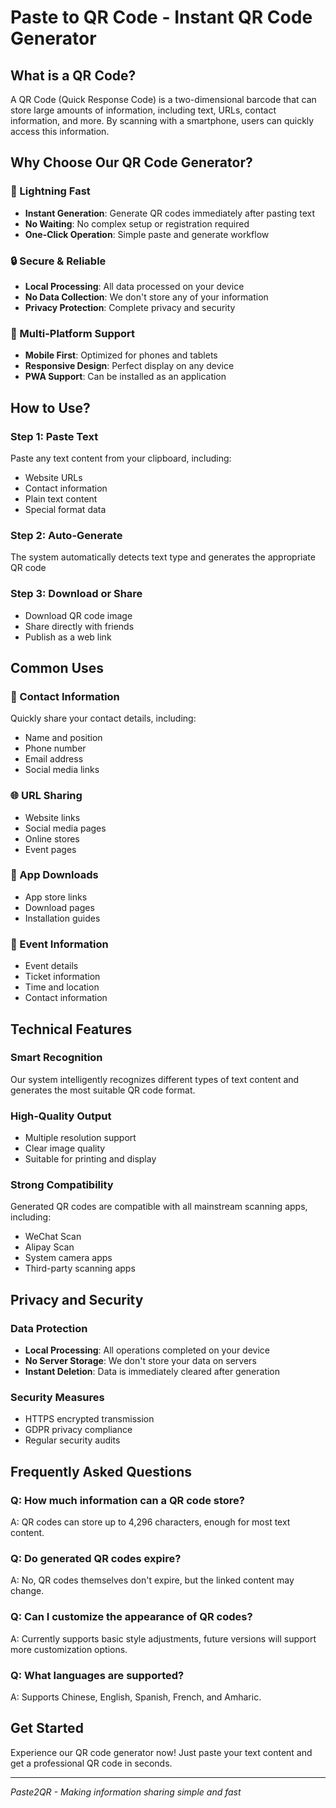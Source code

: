 # Paste to QR Code - Instant QR Code Generator

## What is a QR Code?

A QR Code (Quick Response Code) is a two-dimensional barcode that can store large amounts of information, including text, URLs, contact information, and more. By scanning with a smartphone, users can quickly access this information.

## Why Choose Our QR Code Generator?

### 🚀 Lightning Fast

-   **Instant Generation**: Generate QR codes immediately after pasting text
-   **No Waiting**: No complex setup or registration required
-   **One-Click Operation**: Simple paste and generate workflow

### 🔒 Secure & Reliable

-   **Local Processing**: All data processed on your device
-   **No Data Collection**: We don't store any of your information
-   **Privacy Protection**: Complete privacy and security

### 📱 Multi-Platform Support

-   **Mobile First**: Optimized for phones and tablets
-   **Responsive Design**: Perfect display on any device
-   **PWA Support**: Can be installed as an application

## How to Use?

### Step 1: Paste Text

Paste any text content from your clipboard, including:

-   Website URLs
-   Contact information
-   Plain text content
-   Special format data

### Step 2: Auto-Generate

The system automatically detects text type and generates the appropriate QR code

### Step 3: Download or Share

-   Download QR code image
-   Share directly with friends
-   Publish as a web link

## Common Uses

### 📧 Contact Information

Quickly share your contact details, including:

-   Name and position
-   Phone number
-   Email address
-   Social media links

### 🌐 URL Sharing

-   Website links
-   Social media pages
-   Online stores
-   Event pages

### 📱 App Downloads

-   App store links
-   Download pages
-   Installation guides

### 🎫 Event Information

-   Event details
-   Ticket information
-   Time and location
-   Contact information

## Technical Features

### Smart Recognition

Our system intelligently recognizes different types of text content and generates the most suitable QR code format.

### High-Quality Output

-   Multiple resolution support
-   Clear image quality
-   Suitable for printing and display

### Strong Compatibility

Generated QR codes are compatible with all mainstream scanning apps, including:

-   WeChat Scan
-   Alipay Scan
-   System camera apps
-   Third-party scanning apps

## Privacy and Security

### Data Protection

-   **Local Processing**: All operations completed on your device
-   **No Server Storage**: We don't store your data on servers
-   **Instant Deletion**: Data is immediately cleared after generation

### Security Measures

-   HTTPS encrypted transmission
-   GDPR privacy compliance
-   Regular security audits

## Frequently Asked Questions

### Q: How much information can a QR code store?

A: QR codes can store up to 4,296 characters, enough for most text content.

### Q: Do generated QR codes expire?

A: No, QR codes themselves don't expire, but the linked content may change.

### Q: Can I customize the appearance of QR codes?

A: Currently supports basic style adjustments, future versions will support more customization options.

### Q: What languages are supported?

A: Supports Chinese, English, Spanish, French, and Amharic.

## Get Started

Experience our QR code generator now! Just paste your text content and get a professional QR code in seconds.

---

_Paste2QR - Making information sharing simple and fast_
